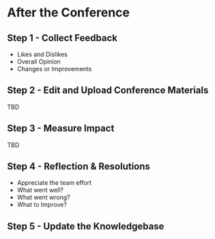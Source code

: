 # After the Conference

## Step 1 - Collect Feedback

* Likes and Dislikes
* Overall Opinion
* Changes or Improvements

## Step 2 - Edit and Upload Conference Materials

TBD

## Step 3 - Measure Impact

TBD

## Step 4 - Reflection & Resolutions

* Appreciate the team effort
* What went well?
* What went wrong?
* What to Improve?

## Step 5 - Update the Knowledgebase